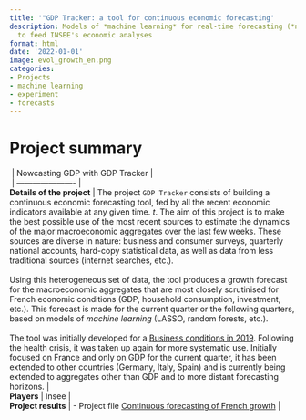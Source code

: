 ```yaml
---
title: '"GDP Tracker: a tool for continuous economic forecasting'
description: Models of *machine learning* for real-time forecasting (*nowcasting*)
  to feed INSEE's economic analyses
format: html
date: '2022-01-01'
image: evol_growth_en.png
categories:
- Projects
- machine learning
- experiment
- forecasts
---
```


# Project summary

|  | Nowcasting GDP with GDP Tracker       | 
|  | ---------------------- |
| **Details of the project** | The project `GDP Tracker` consists of building a continuous economic forecasting tool, fed by all the recent economic indicators available at any given time. *t*. The aim of this project is to make the best possible use of the most recent sources to estimate the dynamics of the major macroeconomic aggregates over the last few weeks.  These sources are diverse in nature: business and consumer surveys, quarterly national accounts, hard-copy statistical data, as well as data from less traditional sources (internet searches, etc.). <br> <br> Using this heterogeneous set of data, the tool produces a growth forecast for the macroeconomic aggregates that are most closely scrutinised for French economic conditions (GDP, household consumption, investment, etc.). This forecast is made for the current quarter or the following quarters, based on models of *machine learning* (LASSO, random forests, etc.). <br> <br> The tool was initially developed for a [Business conditions in 2019](https://www.insee.fr/en/statistiques/fichier/4269288/122019_dossier1E.pdf). Following the health crisis, it was taken up again for more systematic use. Initially focused on France and only on GDP for the current quarter, it has been extended to other countries (Germany, Italy, Spain) and is currently being extended to aggregates other than GDP and to more distant forecasting horizons.          | 
| **Players** | Insee     | 
| **Project results** | \- Project file [Continuous forecasting of French growth](https://www.insee.fr/en/statistiques/4269288?sommaire=4269398) | 

